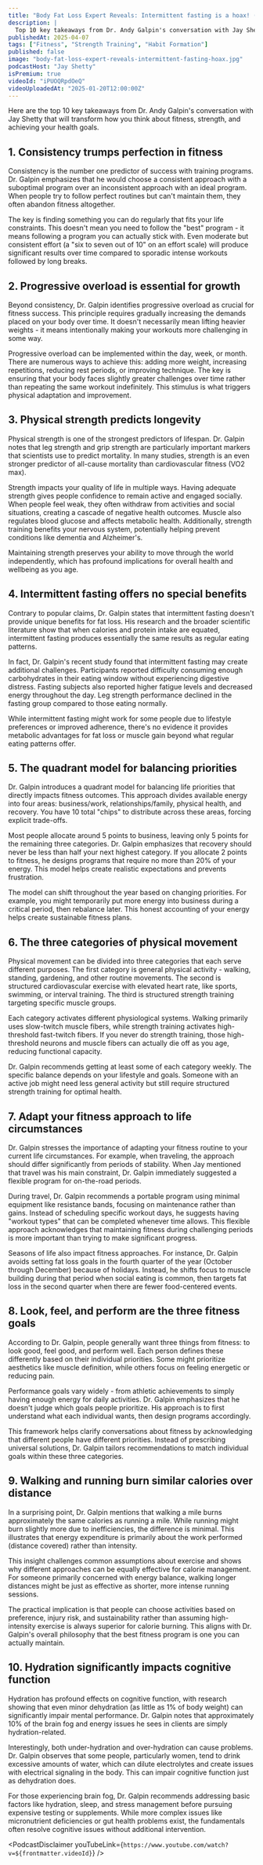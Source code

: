 ```yaml
---
title: "Body Fat Loss Expert Reveals: Intermittent fasting is a hoax! (Do THIS Instead!)"
description: |
  Top 10 key takeaways from Dr. Andy Galpin's conversation with Jay Shetty that will transform how you think about fitness, strength, and achieving your health goals.
publishedAt: 2025-04-07
tags: ["Fitness", "Strength Training", "Habit Formation"]
published: false
image: "body-fat-loss-expert-reveals-intermittent-fasting-hoax.jpg"
podcastHost: "Jay Shetty"
isPremium: true
videoId: "iPUOQRpdOeQ"
videoUploadedAt: "2025-01-20T12:00:00Z"
---
```



<PodcastSummaryPageLayout frontmatter={frontmatter}>

Here are the top 10 key takeaways from Dr. Andy Galpin's conversation with Jay Shetty that will transform how you think about fitness, strength, and achieving your health goals.

## 1. Consistency trumps perfection in fitness

Consistency is the number one predictor of success with training programs. Dr. Galpin emphasizes that he would choose a consistent approach with a suboptimal program over an inconsistent approach with an ideal program. When people try to follow perfect routines but can't maintain them, they often abandon fitness altogether.

The key is finding something you can do regularly that fits your life constraints. This doesn't mean you need to follow the "best" program - it means following a program you can actually stick with. Even moderate but consistent effort (a "six to seven out of 10" on an effort scale) will produce significant results over time compared to sporadic intense workouts followed by long breaks.

## 2. Progressive overload is essential for growth

Beyond consistency, Dr. Galpin identifies progressive overload as crucial for fitness success. This principle requires gradually increasing the demands placed on your body over time. It doesn't necessarily mean lifting heavier weights - it means intentionally making your workouts more challenging in some way.

Progressive overload can be implemented within the day, week, or month. There are numerous ways to achieve this: adding more weight, increasing repetitions, reducing rest periods, or improving technique. The key is ensuring that your body faces slightly greater challenges over time rather than repeating the same workout indefinitely. This stimulus is what triggers physical adaptation and improvement.

## 3. Physical strength predicts longevity

Physical strength is one of the strongest predictors of lifespan. Dr. Galpin notes that leg strength and grip strength are particularly important markers that scientists use to predict mortality. In many studies, strength is an even stronger predictor of all-cause mortality than cardiovascular fitness (VO2 max).

Strength impacts your quality of life in multiple ways. Having adequate strength gives people confidence to remain active and engaged socially. When people feel weak, they often withdraw from activities and social situations, creating a cascade of negative health outcomes. Muscle also regulates blood glucose and affects metabolic health. Additionally, strength training benefits your nervous system, potentially helping prevent conditions like dementia and Alzheimer's.

Maintaining strength preserves your ability to move through the world independently, which has profound implications for overall health and wellbeing as you age.

## 4. Intermittent fasting offers no special benefits

Contrary to popular claims, Dr. Galpin states that intermittent fasting doesn't provide unique benefits for fat loss. His research and the broader scientific literature show that when calories and protein intake are equated, intermittent fasting produces essentially the same results as regular eating patterns.

In fact, Dr. Galpin's recent study found that intermittent fasting may create additional challenges. Participants reported difficulty consuming enough carbohydrates in their eating window without experiencing digestive distress. Fasting subjects also reported higher fatigue levels and decreased energy throughout the day. Leg strength performance declined in the fasting group compared to those eating normally.

While intermittent fasting might work for some people due to lifestyle preferences or improved adherence, there's no evidence it provides metabolic advantages for fat loss or muscle gain beyond what regular eating patterns offer.

## 5. The quadrant model for balancing priorities

Dr. Galpin introduces a quadrant model for balancing life priorities that directly impacts fitness outcomes. This approach divides available energy into four areas: business/work, relationships/family, physical health, and recovery. You have 10 total "chips" to distribute across these areas, forcing explicit trade-offs.

Most people allocate around 5 points to business, leaving only 5 points for the remaining three categories. Dr. Galpin emphasizes that recovery should never be less than half your next highest category. If you allocate 2 points to fitness, he designs programs that require no more than 20% of your energy. This model helps create realistic expectations and prevents frustration.

The model can shift throughout the year based on changing priorities. For example, you might temporarily put more energy into business during a critical period, then rebalance later. This honest accounting of your energy helps create sustainable fitness plans.

## 6. The three categories of physical movement

Physical movement can be divided into three categories that each serve different purposes. The first category is general physical activity - walking, standing, gardening, and other routine movements. The second is structured cardiovascular exercise with elevated heart rate, like sports, swimming, or interval training. The third is structured strength training targeting specific muscle groups.

Each category activates different physiological systems. Walking primarily uses slow-twitch muscle fibers, while strength training activates high-threshold fast-twitch fibers. If you never do strength training, those high-threshold neurons and muscle fibers can actually die off as you age, reducing functional capacity.

Dr. Galpin recommends getting at least some of each category weekly. The specific balance depends on your lifestyle and goals. Someone with an active job might need less general activity but still require structured strength training for optimal health.

## 7. Adapt your fitness approach to life circumstances

Dr. Galpin stresses the importance of adapting your fitness routine to your current life circumstances. For example, when traveling, the approach should differ significantly from periods of stability. When Jay mentioned that travel was his main constraint, Dr. Galpin immediately suggested a flexible program for on-the-road periods.

During travel, Dr. Galpin recommends a portable program using minimal equipment like resistance bands, focusing on maintenance rather than gains. Instead of scheduling specific workout days, he suggests having "workout types" that can be completed whenever time allows. This flexible approach acknowledges that maintaining fitness during challenging periods is more important than trying to make significant progress.

Seasons of life also impact fitness approaches. For instance, Dr. Galpin avoids setting fat loss goals in the fourth quarter of the year (October through December) because of holidays. Instead, he shifts focus to muscle building during that period when social eating is common, then targets fat loss in the second quarter when there are fewer food-centered events.

## 8. Look, feel, and perform are the three fitness goals

According to Dr. Galpin, people generally want three things from fitness: to look good, feel good, and perform well. Each person defines these differently based on their individual priorities. Some might prioritize aesthetics like muscle definition, while others focus on feeling energetic or reducing pain.

Performance goals vary widely - from athletic achievements to simply having enough energy for daily activities. Dr. Galpin emphasizes that he doesn't judge which goals people prioritize. His approach is to first understand what each individual wants, then design programs accordingly.

This framework helps clarify conversations about fitness by acknowledging that different people have different priorities. Instead of prescribing universal solutions, Dr. Galpin tailors recommendations to match individual goals within these three categories.

## 9. Walking and running burn similar calories over distance

In a surprising point, Dr. Galpin mentions that walking a mile burns approximately the same calories as running a mile. While running might burn slightly more due to inefficiencies, the difference is minimal. This illustrates that energy expenditure is primarily about the work performed (distance covered) rather than intensity.

This insight challenges common assumptions about exercise and shows why different approaches can be equally effective for calorie management. For someone primarily concerned with energy balance, walking longer distances might be just as effective as shorter, more intense running sessions.

The practical implication is that people can choose activities based on preference, injury risk, and sustainability rather than assuming high-intensity exercise is always superior for calorie burning. This aligns with Dr. Galpin's overall philosophy that the best fitness program is one you can actually maintain.

## 10. Hydration significantly impacts cognitive function

Hydration has profound effects on cognitive function, with research showing that even minor dehydration (as little as 1% of body weight) can significantly impair mental performance. Dr. Galpin notes that approximately 10% of the brain fog and energy issues he sees in clients are simply hydration-related.

Interestingly, both under-hydration and over-hydration can cause problems. Dr. Galpin observes that some people, particularly women, tend to drink excessive amounts of water, which can dilute electrolytes and create issues with electrical signaling in the body. This can impair cognitive function just as dehydration does.

For those experiencing brain fog, Dr. Galpin recommends addressing basic factors like hydration, sleep, and stress management before pursuing expensive testing or supplements. While more complex issues like micronutrient deficiencies or gut health problems exist, the fundamentals often resolve cognitive issues without additional intervention.

<PodcastDisclaimer
  youTubeLink={`https://www.youtube.com/watch?v=${frontmatter.videoId}`}
/>

</PodcastSummaryPageLayout>
